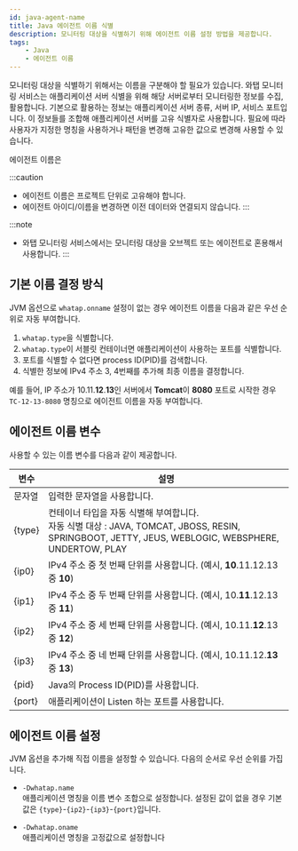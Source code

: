 ```yaml
---
id: java-agent-name
title: Java 에이전트 이름 식별
description: 모니터링 대상을 식별하기 위해 에이전트 이름 설정 방법을 제공합니다.
tags:
    - Java
    - 에이전트 이름
---
```


모니터링 대상을 식별하기 위해서는 이름을 구분해야 할 필요가 있습니다. 와탭 모니터링 서비스는 애플리케이션 서버 식별을 위해 해당 서버로부터 모니터링한 정보를 수집, 활용합니다. 기본으로 활용하는 정보는 애플리케이션 서버 종류, 서버 IP, 서비스 포트입니다. 이 정보들를 조합해 애플리케이션 서버를 고유 식별자로 사용합니다. 필요에 따라 사용자가 지정한 명칭을 사용하거나 패턴을 변경해 고유한 값으로 변경해 사용할 수 있습니다.

에이전트 이름은 

:::caution
* 에이전트 이름은 프로젝트 단위로 고유해야 합니다.
* 에이전트 아이디/이름을 변경하면 이전 데이터와 연결되지 않습니다.
:::

:::note
* 와탭 모니터링 서비스에서는 모니터링 대상을 오브젝트 또는 에이전트로 혼용해서 사용합니다.
:::

## 기본 이름 결정 방식

JVM 옵션으로 `whatap.onname` 설정이 없는 경우 에이전트 이름을 다음과 같은 우선 순위로 자동 부여합니다.

1. `whatap.type`을 식별합니다.
1. `whatap.type`이 서블릿 컨테이너면 애플리케이션이 사용하는 포트를 식별합니다.
1. 포트를 식별할 수 없다면 process ID(PID)를 검색합니다.
1. 식별한 정보에 IPv4 주소 3, 4번째를 추가해 최종 이름을 결정합니다.

예를 들어, IP 주소가 10.11.**12**.**13**인 서버에서 **Tomcat**이 **8080** 포트로 시작한 경우 `TC-12-13-8080` 명칭으로 에이전트 이름을 자동 부여합니다.

## 에이전트 이름 변수

사용할 수 있는 이름 변수를 다음과 같이 제공합니다.

| 변수 | 설명 |
| -- | -- |
| 문자열 | 입력한 문자열을 사용합니다. |
| {type} | 컨테이너 타입을 자동 식별해 부여합니다. <br/> 자동 식별 대상 : JAVA, TOMCAT, JBOSS, RESIN, SPRINGBOOT, JETTY, JEUS, WEBLOGIC, WEBSPHERE, UNDERTOW, PLAY |
| {ip0} | IPv4 주소 중 첫 번째 단위를 사용합니다. (예시, **10**.11.12.13 중 **10**) |
| {ip1} | IPv4 주소 중 두 번째 단위를 사용합니다. (예시, 10.**11**.12.13 중 **11**) |
| {ip2} | IPv4 주소 중 세 번째 단위를 사용합니다. (예시, 10.11.**12**.13 중 **12**) |
| {ip3} | IPv4 주소 중 네 번째 단위를 사용합니다. (예시, 10.11.12.**13** 중 **13**) |
| {pid} | Java의 Process ID(PID)를 사용합니다. |
| {port} | 애플리케이션이 Listen 하는 포트를 사용합니다. |

## 에이전트 이름 설정

JVM 옵션을 추가해 직접 이름을 설정할 수 있습니다. 다음의 순서로 우선 순위를 가집니다.

* `-Dwhatap.name`  
    애플리케이션 명칭을 이름 변수 조합으로 설정합니다. 설정된 값이 없을 경우 기본값은 `{type}`-`{ip2}`-`{ip3}`-`{port}`입니다.

* `-Dwhatap.oname`  
    애플리케이션 명칭을 고정값으로 설정합니다

